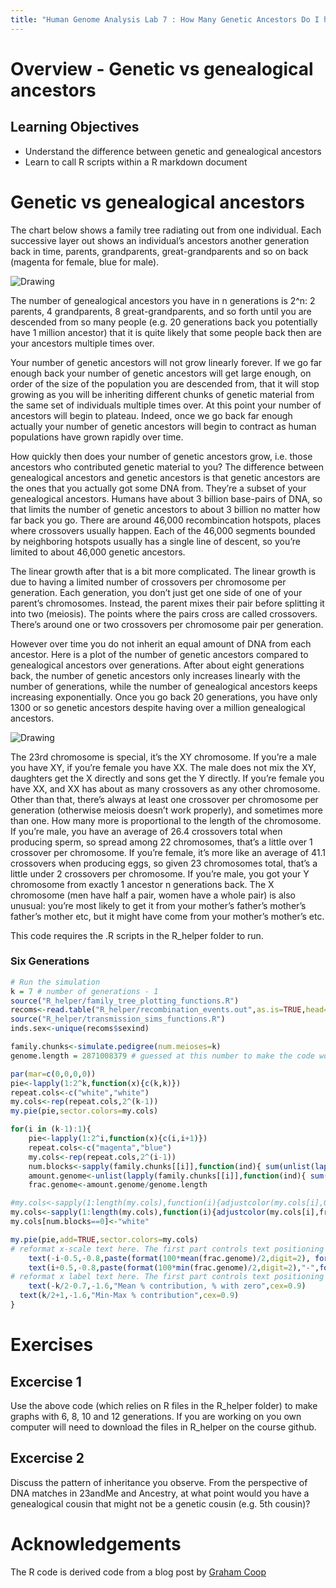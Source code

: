 ```yaml
---
title: "Human Genome Analysis Lab 7 : How Many Genetic Ancestors Do I have?"
---
```


# Overview - Genetic vs genealogical ancestors

## Learning Objectives

* Understand the difference between genetic and genealogical ancestors
* Learn to call R scripts within a R markdown document

# Genetic vs genealogical ancestors

The chart below shows a family tree radiating out from one individual. Each successive layer out shows an individual’s ancestors another generation back in time, parents, grandparents, great-grandparents and so on back (magenta for female, blue for male).

<img src="images/lab7/family_tree_legend.png" alt="Drawing"/>

The number of genealogical ancestors you have in n generations is 2^n: 2 parents, 4 grandparents, 8 great-grandparents, and so forth until you are descended from so many people (e.g. 20 generations back you potentially have 1 million ancestor) that it is quite likely that some people back then are your ancestors multiple times over. 

Your number of genetic ancestors will not grow linearly forever. If we go far enough back your number of genetic ancestors will get large enough, on order of the size of the population you are descended from, that it will stop growing as you will be inheriting different chunks of genetic material from the same set of individuals multiple times over. At this point your number of ancestors will begin to plateau. Indeed, once we go back far enough actually your number of genetic ancestors will begin to contract as human populations have grown rapidly over time. 

How quickly then does your number of genetic ancestors grow, i.e. those ancestors who contributed genetic material to you? The difference between genealogical ancestors and genetic ancestors is that genetic ancestors are the ones that you actually got some DNA from. They're a subset of your genealogical ancestors. Humans have about 3 billion base-pairs of DNA, so that limits the number of genetic ancestors to about 3 billion no matter how far back you go. There are around 46,000 recombincation hotspots, places where crossovers usually happen. Each of the 46,000 segments bounded by neighboring hotspots usually has a single line of descent, so you're limited to about 46,000 genetic ancestors.

The linear growth after that is a bit more complicated. The linear growth is due to having a limited number of crossovers per chromosome per generation. Each generation, you don't just get one side of one of your parent's chromosomes. Instead, the parent mixes their pair before splitting it into two (meiosis). The points where the pairs cross are called crossovers. There's around one or two crossovers per chromosome pair per generation.

However over time you do not inherit an equal amount of DNA from each ancestor. Here is a plot of the number of genetic ancestors compared to genealogical ancestors over generations. After about eight generations back, the number of genetic ancestors only increases linearly with the number of generations, while the number of genealogical ancestors keeps increasing exponentially. Once you go back 20 generations, you have only 1300 or so genetic ancestors despite having over a million genealogical ancestors.

<img src="images/lab7/num_genetics_vs_genealogical_ancs.png" alt="Drawing"/>

The 23rd chromosome is special, it's the XY chromosome. If you're a male you have XY, if you're female you have XX. The male does not mix the XY, daughters get the X directly and sons get the Y directly. If you're female you have XX, and XX has about as many crossovers as any other chromosome. Other than that, there's always at least one crossover per chromosome per generation (otherwise meiosis doesn't work properly), and sometimes more than one. How many more is proportional to the length of the chromosome. If you're male, you have an average of 26.4 crossovers total when producing sperm, so spread among 22 chromosomes, that's a little over 1 crossover per chromosome. If you're female, it's more like an average of 41.1 crossovers when producing eggs, so given 23 chromosomes total, that's a little under 2 crossovers per chromosome. If you're male, you got your Y chromosome from exactly 1 ancestor n generations back. The X chromosome (men have half a pair, women have a whole pair) is also unusual: you're most likely to get it from your mother's father's mother's father's mother etc, but it might have come from your mother's mother's etc. 

This code requires the .R scripts in the R_helper folder to run.

### Six Generations

```r
# Run the simulation
k = 7 # number of generations - 1
source("R_helper/family_tree_plotting_functions.R")
recoms<-read.table("R_helper/recombination_events.out",as.is=TRUE,head=TRUE)
source("R_helper/transmission_sims_functions.R")
inds.sex<-unique(recoms$sexind)

family.chunks<-simulate.pedigree(num.meioses=k)
genome.length = 2871008379 # guessed at this number to make the code work
```

```r
par(mar=c(0,0,0,0))
pie<-lapply(1:2^k,function(x){c(k,k)})
repeat.cols<-c("white","white")
my.cols<-rep(repeat.cols,2^(k-1))
my.pie(pie,sector.colors=my.cols)

for(i in (k-1):1){
	pie<-lapply(1:2^i,function(x){c(i,i+1)})
	repeat.cols<-c("magenta","blue")
	my.cols<-rep(repeat.cols,2^(i-1))
	num.blocks<-sapply(family.chunks[[i]],function(ind){ sum(unlist(lapply(ind,function(x){if(is.null(x)){return(0)}; nrow(x)})))})
	amount.genome<-unlist(lapply(family.chunks[[i]],function(ind){ sum(unlist(lapply(ind,function(x){if(is.null(x)){return(0)}; sum(x[,2]-x[,1])})))}))
	frac.genome<-amount.genome/genome.length

#my.cols<-sapply(1:length(my.cols),function(i){adjustcolor(my.cols[i],0.03+0.97*frac.genome[i])})
my.cols<-sapply(1:length(my.cols),function(i){adjustcolor(my.cols[i],frac.genome[i]/max(frac.genome))})
my.cols[num.blocks==0]<-"white"

my.pie(pie,add=TRUE,sector.colors=my.cols)
# reformat x-scale text here. The first part controls text positioning (-i-0.5,-0.8). cex is text size
	text(-i-0.5,-0.8,paste(format(100*mean(frac.genome)/2,digit=2), format(100*mean(frac.genome==0),digit=2),sep=", "),cex=0.9,srt=90)
	text(i+0.5,-0.8,paste(format(100*min(frac.genome)/2,digit=2),"-",format(100*max(frac.genome)/2,digit=2)),cex=0.9,srt=90)
# reformat x label text here. The first part controls text positioning (-k/2-1,-1.8). cex is text size
	text(-k/2-0.7,-1.6,"Mean % contribution, % with zero",cex=0.9) 
  text(k/2+1,-1.6,"Min-Max % contribution",cex=0.9)
}
```

# Exercises

## Excercise 1

Use the above code (which relies on R files in the R_helper folder) to make graphs with 6, 8, 10 and 12 generations. If you are working on you own computer will need to download the files in R_helper on the course github. 

## Excercise 2

Discuss the pattern of inheritance you observe. From the perspective of DNA matches in 23andMe and Ancestry, at what point would you have a genealogical cousin that might not be a genetic cousin (e.g. 5th cousin)?

# Acknowledgements

The R code is derived code from a blog post by [Graham Coop](https://gcbias.org/)



